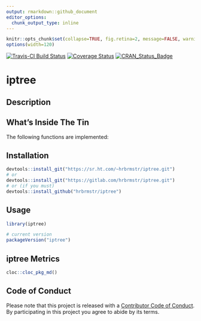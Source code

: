 ```yaml
---
output: rmarkdown::github_document
editor_options: 
  chunk_output_type: inline
---
```

```r
knitr::opts_chunk$set(collapse=TRUE, fig.retina=2, message=FALSE, warning=FALSE)
options(width=120)
```

[![Travis-CI Build Status](https://travis-ci.org/hrbrmstr/iptree.svg?branch=master)](https://travis-ci.org/hrbrmstr/iptree) 
[![Coverage Status](https://codecov.io/gh/hrbrmstr/iptree/branch/master/graph/badge.svg)](https://codecov.io/gh/hrbrmstr/iptree)
[![CRAN_Status_Badge](http://www.r-pkg.org/badges/version/iptree)](https://cran.r-project.org/package=iptree)

# iptree

## Description

## What's Inside The Tin

The following functions are implemented:

## Installation

```r
devtools::install_git("https://sr.ht.com/~hrbrmstr/iptree.git")
# or
devtools::install_git("https://gitlab.com/hrbrmstr/iptree.git")
# or (if you must)
devtools::install_github("hrbrmstr/iptree")
```

## Usage

```r
library(iptree)

# current version
packageVersion("iptree")

```

## iptree Metrics

```r
cloc::cloc_pkg_md()
```

## Code of Conduct

Please note that this project is released with a [Contributor Code of Conduct](CONDUCT.md). 
By participating in this project you agree to abide by its terms.

